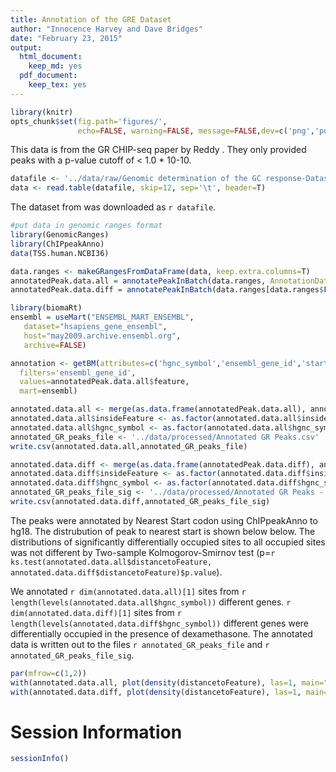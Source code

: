 ```yaml
---
title: Annotation of the GRE Dataset
author: "Innocence Harvey and Dave Bridges"
date: "February 23, 2015"
output:
  html_document:
    keep_md: yes
  pdf_document:
    keep_tex: yes
---
```


```r
library(knitr)
opts_chunk$set(fig.path='figures/',
               echo=FALSE, warning=FALSE, message=FALSE,dev=c('png','pdf'))
```

This data is from the GR CHIP-seq paper by Reddy \textit{et al.}.  They only provided peaks with a p-value cutoff of < 1.0 * 10-10.

```r
datafile <- '../data/raw/Genomic determination of the GC response-Dataset1.txt'
data <- read.table(datafile, skip=12, sep='\t', header=T)
```

The dataset from was downloaded as `r datafile`.

```r
#put data in genomic ranges format
library(GenomicRanges)
library(ChIPpeakAnno)
data(TSS.human.NCBI36)

data.ranges <- makeGRangesFromDataFrame(data, keep.extra.columns=T)
annotatedPeak.data.all = annotatePeakInBatch(data.ranges, AnnotationData=TSS.human.NCBI36)
annotatedPeak.data.diff = annotatePeakInBatch(data.ranges[data.ranges$FDR...<5,], AnnotationData=TSS.human.NCBI36)

library(biomaRt)
ensembl = useMart("ENSEMBL_MART_ENSEMBL",
   dataset="hsapiens_gene_ensembl",
   host="may2009.archive.ensembl.org",
   archive=FALSE)

annotation <- getBM(attributes=c('hgnc_symbol','ensembl_gene_id','start_position','end_position'), 
  filters='ensembl_gene_id',
  values=annotatedPeak.data.all$feature,
  mart=ensembl)

annotated.data.all <- merge(as.data.frame(annotatedPeak.data.all), annotation, by.x='feature', by.y='ensembl_gene_id')
annotated.data.all$insideFeature <- as.factor(annotated.data.all$insideFeature)
annotated.data.all$hgnc_symbol <- as.factor(annotated.data.all$hgnc_symbol)
annotated_GR_peaks_file <- '../data/processed/Annotated GR Peaks.csv'
write.csv(annotated.data.all,annotated_GR_peaks_file)

annotated.data.diff <- merge(as.data.frame(annotatedPeak.data.diff), annotation, by.x='feature', by.y='ensembl_gene_id')
annotated.data.diff$insideFeature <- as.factor(annotated.data.diff$insideFeature)
annotated.data.diff$hgnc_symbol <- as.factor(annotated.data.diff$hgnc_symbol)
annotated_GR_peaks_file_sig <- '../data/processed/Annotated GR Peaks - Significantly Changed.csv'
write.csv(annotated.data.diff,annotated_GR_peaks_file_sig)
```

The peaks were annotated by Nearest Start codon using ChIPpeakAnno to hg18.  The distrubution of peak to nearest start is shown below below.  The distributions of significantly differentially occupied sites to all occupied sites was not different by Two-sample Kolmogorov-Smirnov test (p=`r ks.test(annotated.data.all$distancetoFeature, annotated.data.diff$distancetoFeature)$p.value`).

We annotated `r dim(annotated.data.all)[1]` sites from `r length(levels(annotated.data.all$hgnc_symbol))` different genes.  `r dim(annotated.data.diff)[1]` sites from `r length(levels(annotated.data.diff$hgnc_symbol))` different genes were differentially occupied in the presence of dexamethasone.  The annotated data is written out to the files `r annotated_GR_peaks_file` and `r annotated_GR_peaks_file_sig`.

```r
par(mfrow=c(1,2))
with(annotated.data.all, plot(density(distancetoFeature), las=1, main="Average distance to nearest TSS"))
with(annotated.data.diff, plot(density(distancetoFeature), las=1, main="Average distance to nearest TSS"))
```

# Session Information
```r
sessionInfo()
```